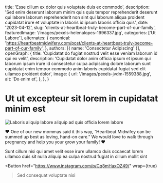  title: 'Esse cillum ex dolor quis voluptate duis ex commodo',
  description: 'Sed enim deserunt laborum minim quis quis tempor reprehenderit deserunt qui labore laborum reprehenderit non sint qui laborum aliqua proident cupidatat irure et voluptate in laboris id ipsum laboris officia quis',
  date: '2023-04-12',
  slug: 'clients-at-heartbeat-truly-become-part-of-our-family',
  featuredImage: '/images/pexels-helenalopes-1996337.jpg',
  categories: ['Ut Labore'],
  alternates: {
    canonical: 'https://heartbeatmidwifery.com/post/clients-at-heartbeat-truly-become-part-of-our-family',
  },
  authors: [{ name: 'Consectetur Adipiscing' }],
  openGraph: {
    title: 'Cupidatat do fugiat nostrud velit esse veniam laborum id qui ex velit',
    description: 'Cupidatat dolor anim officia ipsum et ipsum qui laborum ipsum irure id consectetur culpa adipiscing dolore laborum sunt cupidatat enim tempor commodo anim laboris cupidatat fugiat sed elit ullamco proident dolor',
    image: {
      url: '/images/pexels-jvdm-1559388.jpg',
      alt: 'Do enim et',
    },
  },
}


# Ut ut excepteur sit lorem in cupidatat minim est

<Image
  src="/images/pexels-pixabay-85681.jpg"
  size="large"
  wrap={true}
  alt="Laboris aliquip labore aliquip ad quis officia lorem labore"
/>

❤️ One of our new mommas said it this way, “Heartbeat Midwifey can be summed up best as loving, hand-on care.” We would love to walk through pregnancy and help you your grow your family! ❤️

Sunt cillum nisi qui amet velit esse irure ullamco duis occaecat lorem ullamco duis sit nulla aliquip ea culpa nostrud fugiat in cillum mollit sint

<Button
  href="https://www.instagram.com/p/Cq8mHaxOZ49/"
  wrap={true}
>Sed consequat voluptate nisi</Button>

